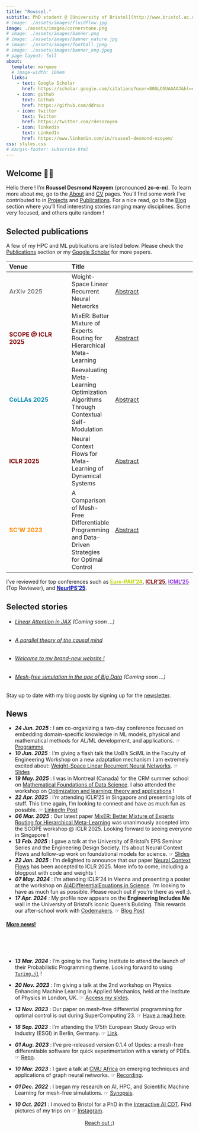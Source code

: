 ```yaml
---
title: "Roussel."
subtitle: PhD student @ [University of Bristol](http://www.bristol.ac.uk/cdt/interactive-ai/current-students/2021-cohort/nzoyem/)
# image: ./assets/images/fluidflow.jpg
image: ./assets/images/cornerstone.png
# image: ./assets/images/banner.png
# image: ./assets/images/banner_nature.jpg
# image: ./assets/images/football.jpeg
# image: ./assets/images/banner_eng.jpeg
# page-layout: full
about:
  template: marquee
  # image-width: 100em
  links:
    - text: Google Scholar
      href: https://scholar.google.com/citations?user=80GLOSUAAAAJ&hl=en
    - icon: github
      text: Github
      href: https://github.com/ddrous
    - icon: twitter
      text: Twitter
      href: https://twitter.com/rdesnzoyem
    - icon: linkedin
      text: LinkedIn
      href: https://www.linkedin.com/in/roussel-desmond-nzoyem/
css: styles.css
# margin-footer: subscribe.html
---
```


## Welcome 👋🏼

Hello there ! I'm **Roussel Desmond Nzoyem** (pronounced **zo-e-m**). To learn more about me, go to the [About](/about.qmd) and [CV](/cv.qmd) pages. You'll find some work I've contributed to in [Projects](/projects.qmd) and [Publications](/publications.qmd). For a nice read, go to the [Blog](/posts.qmd) section where you'll find interesting stories ranging many disciplines. Some very focused, and others quite random !



## Selected publications

A few of my HPC and ML publications are listed below. Please check the [Publications](/publications.qmd) section or my [Google Scholar](https://scholar.google.com/citations?user=80GLOSUAAAAJ&hl=en) for more papers.

::: {.figure-caption style="font-size: 0.9em;"}
|  Venue                                       | Title                                                      |                                                            |
|:----------------------------------------------------|:-------------------------------|:-------------------------------------------------------------------|
| <span style="color: #808080;">**ArXiv 2025**</span>  | Weight-Space Linear Recurrent Neural Networks                                                      | [<span style="white-space: nowrap;">Abstract</span>](publications/nzoyem2025weightspace.qmd)                 |
| <span style="color: maroon;">**SCOPE @ ICLR 2025**</span> | MixER: Better Mixture of Experts Routing for Hierarchical Meta-Learning                          | [Abstract](publications/nzoyem2025foundational.qmd)                |
| <span style="color:rgb(9, 139, 182);">**CoLLAs 2025**</span>     | Reevaluating Meta-Learning Optimization Algorithms Through Contextual Self-Modulation              | [Abstract](publications/nzoyem2025reevaluating.qmd)                |
| <span style="color: maroon;">**ICLR 2025**</span>       | Neural Context Flows for Meta-Learning of Dynamical Systems                                        | [Abstract](publications/nzoyem2025neural.qmd)                      |
| <span style="color: #FF8C00;">**SC'W 2023**</span>       | A Comparison of Mesh-Free Differentiable Programming and Data-Driven Strategies for Optimal Control | [Abstract](publications/nzoyem2023comparison.qmd)                  |
:::

I've reviewed for top conferences such as [<span style="color:rgb(190, 211, 0);">**Euro-PAR'24**</span>](https://2025.euro-par.org), [<span style="color: maroon;">**ICLR'25**</span>](https://iclr.cc), [<span style="color: #8A2BE2;">**ICML'25**</span>](https://icml.cc) (Top Reviewer), and [<span style="color:rgb(12, 20, 182);">**NeurIPS'25**</span>](https://neurips.cc). 

<!-- 
- Accelerating Algebraic Multigrid Using Machine Learning ☞ [Abstract](publications/theses/nzoyem2022accelerating.qmd)
- Fracturation de floes de glace par percussion dans un modèle granulaire ☞ [Abstract](publications/theses/nzoyem2021fracturation.qmd)
- Simulation 2D de l’équation du transfert radiatif et reconstruction de la densité par un réseau de neurones ☞ [Abstract](publications/theses/nzoyem2020simulation.qmd) -->


## Selected stories
- ###### [Linear Attention in JAX](/posts/linear-attention-jax/index.qmd) (Coming soon ...)
- ###### [A parallel theory of the causal mind](/posts/parallel-mind-theory/index.qmd)
- ###### [Welcome to my brand-new website !](/posts/welcome/index.qmd)
- ###### [Mesh-free simulation in the age of Big Data](/posts/mesh-free-simulation/index.qmd) (Coming soon ...)

Stay up to date with my blog posts by signing up for the [newsletter](/posts.qmd).


## News

- **_24 Jun. 2025_** : I am co-organizing a two-day conference focused on embedding domain-specific knowledge in ML models, physical and mathematical methods for AL/ML development, and applications. ☞ [Programme](https://cdt-aimlac.org/cdt-conference2025.html)
- **_10 Jun. 2025_** : I'm giving a flash talk the UoB's SciML in the Faculty of Engineering Workshop on a new adaptation mechanism I am extremely excited about: [Weight-Space Linear Recurrent Neural Networks](https://arxiv.org/abs/2506.01153). ☞ [Slides](https://drive.google.com/file/d/1I2VI_c3pV2xdjeHcSQo4FiyugjY7BIKV/view?usp=sharing)
- **_19 May. 2025_** : I was in Montreal (Canada) for the CRM summer school on [Mathematical Foundations of Data Science](https://www.crmath.ca/en/activities/#/type/activity/id/3993). I also attended the workshop on [Optimization and learning: theory and applications](https://www.crmath.ca/en/activities/#/type/activity/id/3994) !
- **_22 Apr. 2025_** : I'm attending ICLR'25 in Singapore and presenting lots of stuff. This time again, I'm looking to connect and have as much fun as possible. ☞ [LinkedIn Post](https://www.linkedin.com/posts/roussel-desmond-nzoyem_iclr2025-ncf-mixer-activity-7318565522189537280-rQEm?utm_source=share&utm_medium=member_desktop&rcm=ACoAAB61F7IBWaLUUAnVeGDAWO94NrKSMXnAWu4)
- **_06 Mar. 2025_** : Our latest paper [MixER: Better Mixture of Experts Routing for Hierarchical Meta-Learning](https://openreview.net/forum?id=NteuHm0UXw) was unanimously accepted into the SCOPE workshop @ ICLR 2025. Looking forward to seeing everyone in Singapore !
- **_13 Feb. 2025_** : I gave a talk at the University of Bristol's EPS Seminar Series and the Engineering Design Society. It's about Neural Context Flows and follow-up work on foundational models for science. ☞ [Slides](https://docs.google.com/presentation/d/1bJjbbQAohUw3EmT_N7iTpv5UY-wUvfAN/edit?usp=sharing&ouid=107359549014130993105&rtpof=true&sd=true)
- **_22 Jan. 2025_** : I'm delighted to announce that our paper [Neural Context Flows](https://openreview.net/forum?id=8vzMLo8LDN) has been accepted to ICLR 2025. More info to come, including a blogpost with code and weights !
- **_07 May. 2024_** : I'm attending ICLR'24 in Vienna and presenting a poster at the workshop on [AI4DifferentialEquations in Science](https://ai4diffeqtnsinsci.github.io). I'm looking to have as much fun as possible. Please reach out if you're there as well :).
- **_17 Apr. 2024_** : My profile now appears on the **Engineering Includes Me** wall in the University of Bristol's iconic Queen's Building. This rewards our after-school work with [Codemakers](https://github.com/ddrous/ks3-project). ☞ [Blog Post](https://engineering.blogs.bristol.ac.uk/engineering-includes-me-roussel-desmond-nzoyem/)



<a data-bs-toggle="collapse" data-bs-target="#collapseExample" aria-expanded="false" aria-controls="collapseExample">
  <span role="button"><h4><u>More news!</u></h4></span>
</a> <br>
<div class="collapse" id="collapseExample" style="margin-bottom:1rem;">
  <div class="card card-body" style="padding-bottom: 0 !important; margin-bottom: 0 !important;padding-top:2rem;">
- **_13 Mar. 2024_** : I'm going to the Turing Institute to attend the launch of their Probabilistic Programming theme. Looking forward to using [`Turing.jl`](https://github.com/TuringLang/Turing.jl) !
- **_20 Nov. 2023_** : I'm giving a talk at the 2nd workshop on Physics Enhancing Machine Learning in Applied Mechanics, held at the Institute of Physics in London, UK. ☞ [Access my slides](https://drive.google.com/file/d/1DM1rC5qns4UA-MuWNPema72sYnKwcEw7/view?usp=sharing).
- **_13 Nov. 2023_** : Our paper on mesh-free differential programming for optimal control is out during SuperComputing'23. ☞ [Have a read here](https://dl.acm.org/doi/10.1145/3624062.3626078){.external target="_blank"}.
- **_18 Sep. 2023_** : I'm attending the 175th European Study Group with Industry (ESGI) in Berlin, Germany. ☞ [Link](https://wias-berlin.de/workshops/ESGI-175/#:~:text=Group%20with%20Industry-,Berlin%2C%20September%2018%2D22%2C%202023,modelling%20or%20an%20optimisation%20problem){.external target="_blank"}.
- **_01 Aug. 2023_** : I've pre-released version 0.1.4 of Updes: a mesh-free differentiable software for quick experimentation with a variety of PDEs. ☞ [Repo](https://github.com/ddrous/Updec){.external target="_blank"}.
- **_10 Mar. 2023_** : I gave a talk at [CMU Africa](https://www.africa.engineering.cmu.edu){.external target="_blank"} on emerging techniques and applications of graph neural networks. ☞ [Recording](https://youtu.be/ahG-LG0ABRQ){.external target="_blank"}.
- **_01 Dec. 2022_** : I began my research on AI, HPC, and Scientific Machine Learning for mesh-free simulations. ☞ [Synopsis](http://www.bristol.ac.uk/cdt/interactive-ai/current-students/2021-cohort/nzoyem/){.external target="_blank"}.
- **_10 Oct. 2021_** : I moved to Bristol for a PhD in the [Interactive AI CDT](https://www.bristol.ac.uk/cdt/interactive-ai/){.external target="_blank"}. Find pictures of my trips on ☞ [Instagram](https://www.instagram.com/roussel_dn/){.external target="_blank"}.
  </div>
</div>


<!-- 
```{=html}
<center> <a href="mailto:rd.nzoyemngueguin@bristol.ac.uk" class="btn btn-primary">   Reach out 🙂 ?  </a> </center>
``` -->

```{=html}
<!-- <center> <a href="about.qmd#contact-me" class="btn btn-primary">   Reach out 🙂 ?  </a> </center> -->
<center> <a href="about.qmd#contact-me" class="btn btn-primary">   Reach out :)  </a> </center>
```

